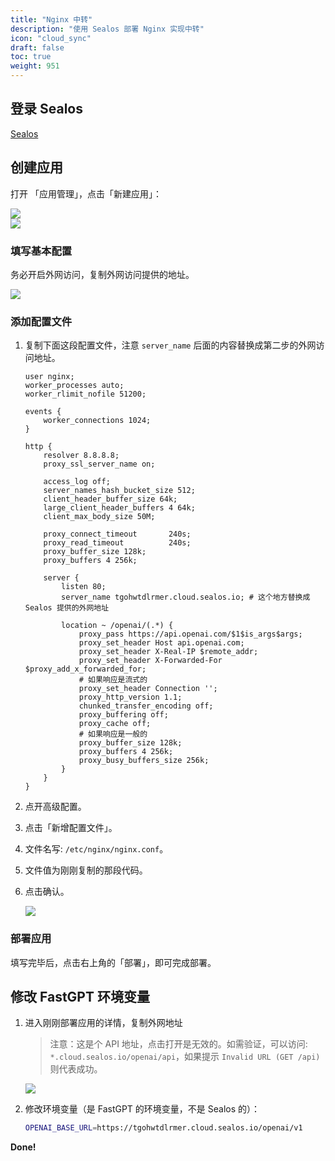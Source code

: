 ```yaml
---
title: "Nginx 中转"
description: "使用 Sealos 部署 Nginx 实现中转"
icon: "cloud_sync"
draft: false
toc: true
weight: 951
---
```


## 登录 Sealos

[Sealos](https://cloud.sealos.io?uid=fnWRt09fZP)

## 创建应用

打开 「应用管理」，点击「新建应用」：

![](/imgs/sealos3.webp)  
![](/imgs/sealos4.png)

### 填写基本配置

务必开启外网访问，复制外网访问提供的地址。

![](/imgs/sealos5.png)

### 添加配置文件

1. 复制下面这段配置文件，注意 `server_name` 后面的内容替换成第二步的外网访问地址。

   ```nginx
   user nginx;
   worker_processes auto;
   worker_rlimit_nofile 51200;
   
   events {
       worker_connections 1024;
   }
   
   http {
       resolver 8.8.8.8;
       proxy_ssl_server_name on;
   
       access_log off;
       server_names_hash_bucket_size 512;
       client_header_buffer_size 64k;
       large_client_header_buffers 4 64k;
       client_max_body_size 50M;
   
       proxy_connect_timeout       240s;
       proxy_read_timeout          240s;
       proxy_buffer_size 128k;
       proxy_buffers 4 256k;
   
       server {
           listen 80;
           server_name tgohwtdlrmer.cloud.sealos.io; # 这个地方替换成 Sealos 提供的外网地址
   
           location ~ /openai/(.*) {
               proxy_pass https://api.openai.com/$1$is_args$args;
               proxy_set_header Host api.openai.com;
               proxy_set_header X-Real-IP $remote_addr;
               proxy_set_header X-Forwarded-For $proxy_add_x_forwarded_for;
               # 如果响应是流式的
               proxy_set_header Connection '';
               proxy_http_version 1.1;
               chunked_transfer_encoding off;
               proxy_buffering off;
               proxy_cache off;
               # 如果响应是一般的
               proxy_buffer_size 128k;
               proxy_buffers 4 256k;
               proxy_busy_buffers_size 256k;
           }
       }
   }
   ```

2. 点开高级配置。
3. 点击「新增配置文件」。
4. 文件名写: `/etc/nginx/nginx.conf`。
5. 文件值为刚刚复制的那段代码。
6. 点击确认。

   ![](/imgs/sealos6.png)

### 部署应用

填写完毕后，点击右上角的「部署」，即可完成部署。

## 修改 FastGPT 环境变量

1. 进入刚刚部署应用的详情，复制外网地址

   > 注意：这是个 API 地址，点击打开是无效的。如需验证，可以访问: `*.cloud.sealos.io/openai/api`，如果提示 `Invalid URL (GET /api)` 则代表成功。
   
   ![](/imgs/sealos7.png)

2. 修改环境变量（是 FastGPT 的环境变量，不是 Sealos 的）：

   ```bash
   OPENAI_BASE_URL=https://tgohwtdlrmer.cloud.sealos.io/openai/v1
   ```
   
**Done!**